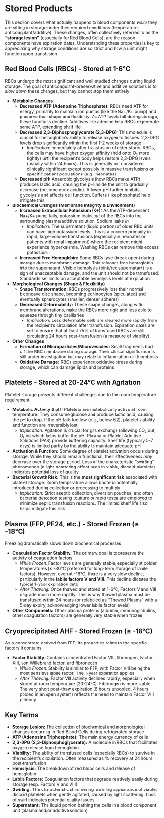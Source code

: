 # Stored Products {-}

This section covers what actually happens to blood components *while* they are sitting in storage under their required conditions (temperature, anticoagulant/additive). These changes, often collectively referred to as the **"storage lesion"** (especially for Red Blood Cells), are the reason components have expiration dates. Understanding these properties is key to appreciating why storage conditions are so strict and how a unit might function upon transfusion

## **Red Blood Cells (RBCs) - Stored at 1-6°C** {-}

RBCs undergo the most significant and well-studied changes during liquid storage. The goal of anticoagulant-preservative and additive solutions is to *slow down* these changes, but they cannot stop them entirely

*   **Metabolic Changes**
    *   **Decreased ATP (Adenosine Triphosphate):** RBCs need ATP for energy, primarily to maintain ion pumps (like the Na+/K+ pump) and preserve their shape and flexibility. As ATP levels fall during storage, these functions decline. Additives like adenine help RBCs regenerate some ATP, extending shelf life
    *   **Decreased 2,3-Diphosphoglycerate (2,3-DPG):** This molecule is crucial for hemoglobin's ability to release oxygen to tissues. 2,3-DPG levels drop significantly within the first 1-2 weeks of storage
        *   *Implication:* Immediately after transfusion of older stored RBCs, the cells may have higher oxygen affinity (hold onto O₂ more tightly) until the recipient's body helps restore 2,3-DPG levels (usually within 24 hours). This is generally not considered clinically significant except possibly in massive transfusions or specific patient populations (e.g., neonates)
    *   **Decreased pH:** Anaerobic glycolysis (how RBCs make ATP) produces lactic acid, causing the pH inside the unit to gradually decrease (become more acidic). A lower pH further inhibits glycolysis and affects cell function. Buffers (like phosphate) help mitigate this

*   **Biochemical Changes (Membrane Integrity & Environment)**
    *   **Increased Extracellular Potassium (K+):** As the ATP-dependent Na+/K+ pump fails, potassium leaks *out* of the RBCs into the surrounding plasma/additive solution. Sodium leaks *in*
        *   *Implication:* The supernatant (liquid portion) of older RBC units can have high potassium levels. This is a concern primarily in rapid, large-volume transfusions (especially in neonates or patients with renal impairment) where the recipient might experience hyperkalemia. Washing RBCs can remove this excess potassium
    *   **Increased Free Hemoglobin:** Some RBCs lyse (break open) during storage due to membrane damage. This releases free hemoglobin into the supernatant. Visible hemolysis (pink/red supernatant) is a sign of unacceptable damage, and the unit should not be transfused. Standards set limits on acceptable hemolysis levels at expiration

*   **Morphological Changes (Shape & Flexibility)**
    *   **Shape Transformation:** RBCs progressively lose their normal biconcave disc shape, becoming echinocytes (spiculated) and eventually spherocytes (smaller, denser spheres)
    *   **Decreased Deformability:** These shape changes, along with membrane alterations, make the RBCs more rigid and less able to squeeze through tiny capillaries
        *   *Implication:* Less deformable cells are cleared more rapidly from the recipient's circulation after transfusion. Expiration dates are set to ensure that at least 75% of transfused RBCs are still circulating 24 hours post-transfusion (a measure of viability)

*   **Other Changes**
    *   **Formation of Microparticles/Microvesicles:** Small fragments bud off the RBC membrane during storage. Their clinical significance is still under investigation but may relate to inflammation or thrombosis
    *   **Oxidative Damage:** RBCs experience oxidative stress during storage, which can damage lipids and proteins

## **Platelets - Stored at 20-24°C with Agitation** {-}

Platelet storage presents different challenges due to the room temperature requirement

*   **Metabolic Activity & pH:** Platelets are metabolically active at room temperature. They consume glucose and produce lactic acid, causing the pH to drop. If the pH falls too low (e.g., below 6.2), platelet viability and function are irreversibly lost
    *   *Implication:* Agitation is crucial for gas exchange (allowing CO₂ out, O₂ in) which helps buffer the pH. Plasma or Platelet Additive Solutions (PAS) provide buffering capacity. Shelf life (typically 5-7 days) is limited partly by the ability to maintain adequate pH
*   **Activation & Function:** Some degree of platelet activation occurs during storage. While they should remain functional, their effectiveness *may* decrease over the storage period. Loss of the characteristic "swirling" phenomenon (a light-scattering effect seen in viable, discoid platelets) indicates potential loss of quality
*   **Bacterial Growth Risk:** This is the **most significant risk** associated with platelet storage. Room temperature allows bacteria potentially introduced during collection or processing to multiply
    *   *Implication:* Strict aseptic collection, diversion pouches, and often bacterial detection testing (culture or rapid tests) are employed to minimize septic transfusion reactions. The limited shelf life also helps mitigate this risk

## **Plasma (FFP, PF24, etc.) - Stored Frozen (≤ -18°C)** {-}

Freezing dramatically slows down biochemical processes

*   **Coagulation Factor Stability:** The primary goal is to preserve the activity of coagulation factors
    *   *While Frozen:* Factor levels are generally stable, especially at colder temperatures (≤ -30°C preferred for long-term storage of labile factors). However, even at -18°C, there is a very slow decline, particularly in the **labile factors V and VIII**. This decline dictates the typical 1-year expiration date
    *   *After Thawing:* Once thawed and stored at 1-6°C, Factors V and VIII degrade much more rapidly. This is why thawed plasma must be transfused within 24 hours (or relabeled as "Thawed Plasma" with a 5-day expiry, acknowledging lower labile factor levels)
*   **Other Components:** Other plasma proteins (albumin, immunoglobulins, other coagulation factors) are generally very stable when frozen

## **Cryoprecipitated AHF - Stored Frozen (≤ -18°C)** {-}

As a concentrate derived from FFP, its properties relate to the specific factors it contains

*   **Factor Stability:** Contains concentrated Factor VIII, fibrinogen, Factor XIII, von Willebrand factor, and fibronectin
    *   *While Frozen:* Stability is similar to FFP, with Factor VIII being the most sensitive labile factor. The 1-year expiration applies
    *   *After Thawing:* Factor VIII activity declines rapidly, especially when stored at room temperature (20-24°C). Fibrinogen is more stable. The very short post-thaw expiration (6 hours unpooled, 4 hours pooled in an open system) reflects the need to maintain Factor VIII potency

## Key Terms {-}

*   **Storage Lesion:** The collection of biochemical and morphological changes occurring in Red Blood Cells during refrigerated storage
*   **ATP (Adenosine Triphosphate):** The main energy currency of cells
*   **2,3-DPG (2,3-Diphosphoglycerate):** A molecule in RBCs that facilitates oxygen release from hemoglobin
*   **Viability:** The ability of transfused cells (especially RBCs) to survive in the recipient's circulation. Often measured as % recovery at 24 hours post-transfusion
*   **Hemolysis:** The breakdown of red blood cells and release of hemoglobin
*   **Labile Factors:** Coagulation factors that degrade relatively easily during storage (esp. Factors V and VIII)
*   **Swirling:** The characteristic shimmering, swirling appearance of viable, discoid platelets when gently agitated, caused by light scattering. Loss of swirl indicates potential quality issues
*   **Supernatant:** The liquid portion bathing the cells in a blood component unit (plasma and/or additive solution)

